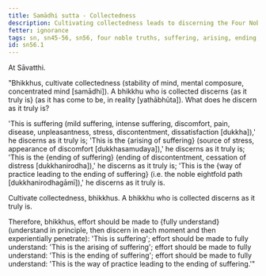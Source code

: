 ```yaml
---
title: Samādhi sutta - Collectedness
description: Cultivating collectedness leads to discerning the Four Noble Truths.
fetter: ignorance
tags: sn, sn45-56, sn56, four noble truths, suffering, arising, ending, cessation, way of practice, path
id: sn56.1
---
```


At Sāvatthi.

"Bhikkhus, cultivate collectedness (stability of mind, mental composure, concentrated mind [samādhi]). A bhikkhu who is collected discerns \{as it truly is} (as it has come to be, in reality [yathābhūta]). What does he discern as it truly is?

'This is suffering (mild suffering, intense suffering, discomfort, pain, disease, unpleasantness, stress, discontentment, dissatisfaction [dukkha]),' he discerns as it truly is;
'This is the \{arising of suffering} (source of stress, appearance of discomfort [dukkhasamudaya]),' he discerns as it truly is;
'This is the \{ending of suffering} (ending of discontentment, cessation of distress [dukkhanirodha]),' he discerns as it truly is;
'This is the \{way of practice leading to the ending of suffering} (i.e. the noble eightfold path [dukkhanirodhagāmī]),' he discerns as it truly is.

Cultivate collectedness, bhikkhus. A bhikkhu who is collected discerns as it truly is.

Therefore, bhikkhus, effort should be made to \{fully understand} (understand in principle, then discern in each moment and then experientially penetrate): 'This is suffering';
effort should be made to fully understand: 'This is the arising of suffering';
effort should be made to fully understand: 'This is the ending of suffering';
effort should be made to fully understand: 'This is the way of practice leading to the ending of suffering.'"